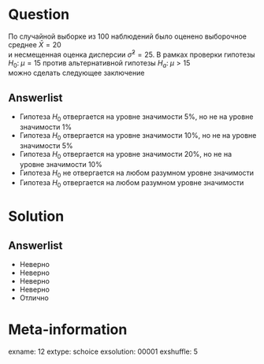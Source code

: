 Question
========
По случайной выборке из 100 наблюдений было оценено выборочное среднее $\bar{X}=20$  
и несмещенная оценка дисперсии  $\hat{\sigma}^2=25$. 
В рамках проверки гипотезы $H_0: \; \mu=15$  против альтернативной гипотезы $H_a: \; \mu>15$  
можно сделать следующее заключение
 

Answerlist
----------
*  Гипотеза $H_0$  отвергается на уровне значимости 5\%, но не  на уровне значимости 1\%
*  Гипотеза  $H_0$ отвергается на уровне значимости 10\%, но не на уровне значимости 5\%
*  Гипотеза  $H_0$ отвергается на уровне значимости 20\%, но не  на уровне значимости 10\%
*  Гипотеза $H_0$  не отвергается на любом разумном уровне значимости
*  Гипотеза $H_0$  отвергается на любом разумном уровне значимости

Solution
========

Answerlist
----------
*  Неверно
*  Неверно
*  Неверно
*  Неверно
*  Отлично

Meta-information
================
exname: 12
extype: schoice
exsolution: 00001
exshuffle: 5
